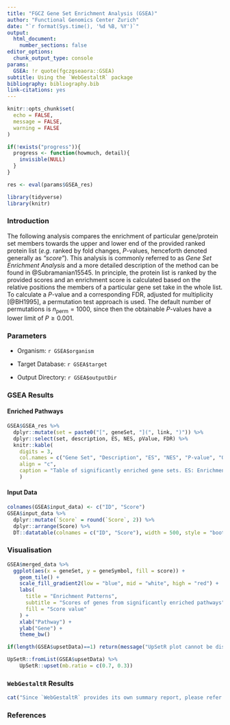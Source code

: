 ```yaml
---
title: "FGCZ Gene Set Enrichment Analysis (GSEA)"
author: "Functional Genomics Center Zurich"
date: "`r format(Sys.time(), '%d %B, %Y')`"
output:
  html_document:
    number_sections: false
editor_options:
  chunk_output_type: console
params:
  GSEA: !r quote(fgczgseaora::GSEA)
subtitle: Using the `WebGestaltR` package
bibliography: bibliography.bib
link-citations: yes
---
```


```r
knitr::opts_chunk$set(
  echo = FALSE,
  message = FALSE,
  warning = FALSE
)

if(!exists("progress")){
  progress <- function(howmuch, detail){
    invisible(NULL)
  }
}

res <- eval(params$GSEA_res)

library(tidyverse)
library(knitr)
```

### Introduction

The following analysis compares the enrichment of particular gene/protein set members towards the upper and lower end of the provided ranked protein list (*e.g.* ranked by fold changes, *P*-values, henceforth denoted generally as *"score"*). This analysis is commonly referred to as *Gene Set Enrichment Analysis* and a more detailed description of the method can be found in @Subramanian15545. In principle, the protein list is ranked by the provided scores and an enrichment score is calculated based on the relative positions the members of a particular gene set take in the whole list. To calculate a *P*-value and a corresponding FDR, adjusted for multiplicity [@BH1995], a permutation test approach is used. The default number of permutations is $n_\text{perm}=1000$, since then the obtainable *P*-values have a lower limit of $P \geq 0.001$.

### Parameters

* Organism: `r GSEA$organism`

* Target Database: `r GSEA$target`

* Output Directory: `r GSEA$outputDir`

### GSEA Results {.tabset .tabset-pills}

#### Enriched Pathways

```r
GSEA$GSEA_res %>% 
  dplyr::mutate(set = paste0("[", geneSet, "](", link, ")")) %>% 
  dplyr::select(set, description, ES, NES, pValue, FDR) %>%
  knitr::kable(
    digits = 3,
    col.names = c("Gene Set", "Description", "ES", "NES", "P-value", "Q-value"),
    align = "c",
    caption = "Table of significantly enriched gene sets. ES: Enrichment Score, NES: Normalised Enrichment Score"
    )
```

#### Input Data

```r
colnames(GSEA$input_data) <- c("ID", "Score")
GSEA$input_data %>%
  dplyr::mutate(`Score` = round(`Score`, 2)) %>% 
  dplyr::arrange(Score) %>% 
  DT::datatable(colnames = c("ID", "Score"), width = 500, style = "bootstrap")
```

### Visualisation

```r
GSEA$merged_data %>% 
  ggplot(aes(x = geneSet, y = geneSymbol, fill = score)) +
    geom_tile() +
    scale_fill_gradient2(low = "blue", mid = "white", high = "red") +
    labs(
      title = "Enrichment Patterns",
      subtitle = "Scores of genes from significantly enriched pathways",
      fill = "Score value"
    ) +
    xlab("Pathway") +
    ylab("Gene") +
    theme_bw()
```

```r
if(length(GSEA$upsetData)==1) return(message("UpSetR plot cannot be displayed. Only one pathway enriched."))

UpSetR::fromList(GSEA$upsetData) %>%
    UpSetR::upset(mb.ratio = c(0.7, 0.3))
```


### `WebGestaltR` Results

```r
cat("Since `WebGestaltR` provides its own summary report, please refer to [this file](", file.path(getwd(), "../..", GSEA$outputDir) ,"/Project_GSEA_proj/Report_GSEA_proj.html)", sep = "")
```


### References


